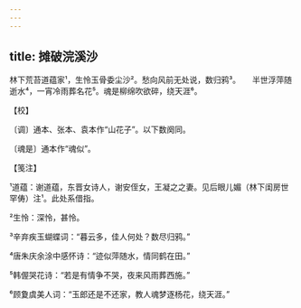```yaml
---
---
---
```

title: 摊破浣溪沙
---







林下荒苔道蕴家¹，生怜玉骨委尘沙²。愁向风前无处说，数归鸦³。　　半世浮萍随逝水⁴，一宵冷雨葬名花⁵。魂是柳绵吹欲碎，绕天涯⁶。





【校】


〔调〕通本、张本、袁本作“山花子”。以下数阕同。

〔魂是〕通本作“魂似”。





【笺注】


¹道蕴：谢道蕴，东晋女诗人，谢安侄女，王凝之之妻。见后眼儿媚（林下闺房世罕俦）注¹。此处系借指。

²生怜：深怜，甚怜。

³辛弃疾玉蝴蝶词：“暮云多，佳人何处？数尽归鸦。”

⁴唐朱庆余涂中感怀诗：“迹似萍随水，情同鹤在田。”

⁵韩偓哭花诗：“若是有情争不哭，夜来风雨葬西施。”

⁶顾夐虞美人词：“玉郎还是不还家，教人魂梦逐杨花，绕天涯。”